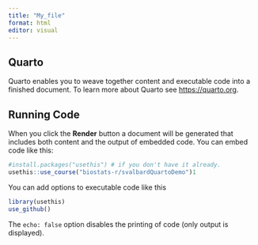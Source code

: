 ```yaml
---
title: "My_file"
format: html
editor: visual
---
```


## Quarto

Quarto enables you to weave together content and executable code into a finished document. To learn more about Quarto see <https://quarto.org>.

## Running Code

When you click the **Render** button a document will be generated that includes both content and the output of embedded code. You can embed code like this:

```r
#install.packages("usethis") # if you don't have it already.
usethis::use_course("biostats-r/svalbardQuartoDemo")1

```

You can add options to executable code like this

```r
library(usethis)
use_github()

```

The `echo: false` option disables the printing of code (only output is displayed).
